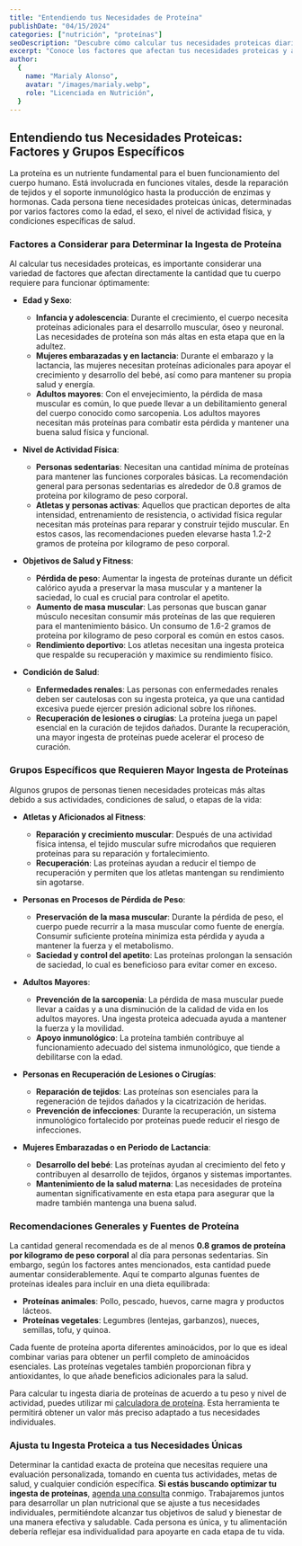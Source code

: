 ```yaml
---
title: "Entendiendo tus Necesidades de Proteína"
publishDate: "04/15/2024"
categories: ["nutrición", "proteínas"]
seoDescription: "Descubre cómo calcular tus necesidades proteicas diarias y cuáles factores y grupos específicos requieren un consumo mayor de proteínas."
excerpt: "Conoce los factores que afectan tus necesidades proteicas y ajusta tu ingesta para alcanzar tus objetivos de salud y fitness."
author:
  {
    name: "Marialy Alonso",
    avatar: "/images/marialy.webp",
    role: "Licenciada en Nutrición",
  }
---
```


## Entendiendo tus Necesidades Proteicas: Factores y Grupos Específicos

La proteína es un nutriente fundamental para el buen funcionamiento del cuerpo humano. Está involucrada en funciones vitales, desde la reparación de tejidos y el soporte inmunológico hasta la producción de enzimas y hormonas. Cada persona tiene necesidades proteicas únicas, determinadas por varios factores como la edad, el sexo, el nivel de actividad física, y condiciones específicas de salud.

### Factores a Considerar para Determinar la Ingesta de Proteína

Al calcular tus necesidades proteicas, es importante considerar una variedad de factores que afectan directamente la cantidad que tu cuerpo requiere para funcionar óptimamente:

- **Edad y Sexo**:
  - **Infancia y adolescencia**: Durante el crecimiento, el cuerpo necesita proteínas adicionales para el desarrollo muscular, óseo y neuronal. Las necesidades de proteína son más altas en esta etapa que en la adultez.
  - **Mujeres embarazadas y en lactancia**: Durante el embarazo y la lactancia, las mujeres necesitan proteínas adicionales para apoyar el crecimiento y desarrollo del bebé, así como para mantener su propia salud y energía.
  - **Adultos mayores**: Con el envejecimiento, la pérdida de masa muscular es común, lo que puede llevar a un debilitamiento general del cuerpo conocido como sarcopenia. Los adultos mayores necesitan más proteínas para combatir esta pérdida y mantener una buena salud física y funcional.
- **Nivel de Actividad Física**:

  - **Personas sedentarias**: Necesitan una cantidad mínima de proteínas para mantener las funciones corporales básicas. La recomendación general para personas sedentarias es alrededor de 0.8 gramos de proteína por kilogramo de peso corporal.
  - **Atletas y personas activas**: Aquellos que practican deportes de alta intensidad, entrenamiento de resistencia, o actividad física regular necesitan más proteínas para reparar y construir tejido muscular. En estos casos, las recomendaciones pueden elevarse hasta 1.2-2 gramos de proteína por kilogramo de peso corporal.

- **Objetivos de Salud y Fitness**:

  - **Pérdida de peso**: Aumentar la ingesta de proteínas durante un déficit calórico ayuda a preservar la masa muscular y a mantener la saciedad, lo cual es crucial para controlar el apetito.
  - **Aumento de masa muscular**: Las personas que buscan ganar músculo necesitan consumir más proteínas de las que requieren para el mantenimiento básico. Un consumo de 1.6-2 gramos de proteína por kilogramo de peso corporal es común en estos casos.
  - **Rendimiento deportivo**: Los atletas necesitan una ingesta proteica que respalde su recuperación y maximice su rendimiento físico.

- **Condición de Salud**:
  - **Enfermedades renales**: Las personas con enfermedades renales deben ser cautelosas con su ingesta proteica, ya que una cantidad excesiva puede ejercer presión adicional sobre los riñones.
  - **Recuperación de lesiones o cirugías**: La proteína juega un papel esencial en la curación de tejidos dañados. Durante la recuperación, una mayor ingesta de proteínas puede acelerar el proceso de curación.

### Grupos Específicos que Requieren Mayor Ingesta de Proteínas

Algunos grupos de personas tienen necesidades proteicas más altas debido a sus actividades, condiciones de salud, o etapas de la vida:

- **Atletas y Aficionados al Fitness**:

  - **Reparación y crecimiento muscular**: Después de una actividad física intensa, el tejido muscular sufre microdaños que requieren proteínas para su reparación y fortalecimiento.
  - **Recuperación**: Las proteínas ayudan a reducir el tiempo de recuperación y permiten que los atletas mantengan su rendimiento sin agotarse.

- **Personas en Procesos de Pérdida de Peso**:

  - **Preservación de la masa muscular**: Durante la pérdida de peso, el cuerpo puede recurrir a la masa muscular como fuente de energía. Consumir suficiente proteína minimiza esta pérdida y ayuda a mantener la fuerza y el metabolismo.
  - **Saciedad y control del apetito**: Las proteínas prolongan la sensación de saciedad, lo cual es beneficioso para evitar comer en exceso.

- **Adultos Mayores**:

  - **Prevención de la sarcopenia**: La pérdida de masa muscular puede llevar a caídas y a una disminución de la calidad de vida en los adultos mayores. Una ingesta proteica adecuada ayuda a mantener la fuerza y la movilidad.
  - **Apoyo inmunológico**: La proteína también contribuye al funcionamiento adecuado del sistema inmunológico, que tiende a debilitarse con la edad.

- **Personas en Recuperación de Lesiones o Cirugías**:

  - **Reparación de tejidos**: Las proteínas son esenciales para la regeneración de tejidos dañados y la cicatrización de heridas.
  - **Prevención de infecciones**: Durante la recuperación, un sistema inmunológico fortalecido por proteínas puede reducir el riesgo de infecciones.

- **Mujeres Embarazadas o en Periodo de Lactancia**:
  - **Desarrollo del bebé**: Las proteínas ayudan al crecimiento del feto y contribuyen al desarrollo de tejidos, órganos y sistemas importantes.
  - **Mantenimiento de la salud materna**: Las necesidades de proteína aumentan significativamente en esta etapa para asegurar que la madre también mantenga una buena salud.

### Recomendaciones Generales y Fuentes de Proteína

La cantidad general recomendada es de al menos **0.8 gramos de proteína por kilogramo
de peso corporal** al día para personas sedentarias. Sin embargo, según los factores
antes mencionados, esta cantidad puede aumentar considerablemente. Aquí te comparto
algunas fuentes de proteínas ideales para incluir en una dieta equilibrada:

- **Proteínas animales**: Pollo, pescado, huevos, carne magra y productos lácteos.
- **Proteínas vegetales**: Legumbres (lentejas, garbanzos), nueces, semillas, tofu, y quinoa.

Cada fuente de proteína aporta diferentes aminoácidos, por lo que es ideal combinar varias para obtener un perfil completo de aminoácidos esenciales. Las proteínas vegetales también proporcionan fibra y antioxidantes, lo que añade beneficios adicionales para la salud.

Para calcular tu ingesta diaria de proteínas de acuerdo a tu peso y nivel de actividad, puedes utilizar mi [calculadora de proteína](/herramientas/calculadora-proteina). Esta herramienta te permitirá obtener un valor más preciso adaptado a tus necesidades individuales.

### Ajusta tu Ingesta Proteica a tus Necesidades Únicas

Determinar la cantidad exacta de proteína que necesitas requiere una evaluación personalizada, tomando en cuenta tus actividades, metas de salud, y cualquier condición específica. **Si estás buscando optimizar tu ingesta de proteínas**, [agenda una consulta](/#precios) conmigo. Trabajaremos juntos para desarrollar un plan nutricional que se ajuste a tus necesidades individuales, permitiéndote alcanzar tus objetivos de salud y bienestar de una manera efectiva y saludable. Cada persona es única, y tu alimentación debería reflejar esa individualidad para apoyarte en cada etapa de tu vida.
